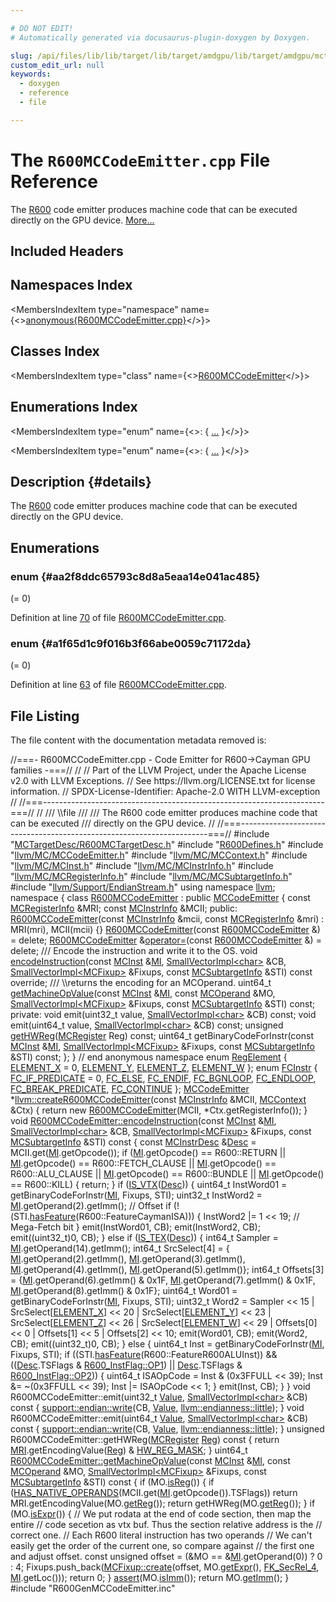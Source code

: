 ```yaml
---

# DO NOT EDIT!
# Automatically generated via docusaurus-plugin-doxygen by Doxygen.

slug: /api/files/lib/lib/target/lib/target/amdgpu/lib/target/amdgpu/mctargetdesc/r600mccodeemitter-cpp
custom_edit_url: null
keywords:
  - doxygen
  - reference
  - file

---
```





# The `R600MCCodeEmitter.cpp` File Reference

<DoxygenPage pluginConfig={pluginConfig}>

The <a href="/docs/api/namespaces/llvm/r600">R600</a> code emitter produces machine code that can be executed directly on the GPU device. <a href="#details">More...</a>

## Included Headers

<IncludesList>
<IncludesListItem
  filePath="MCTargetDesc/R600MCTargetDesc.h"
  permalink="/docs/api/files/lib/lib/target/lib/target/amdgpu/lib/target/amdgpu/mctargetdesc/r600mctargetdesc-h"
  isLocal="true" />
<IncludesListItem
  filePath="R600Defines.h"
  permalink="/docs/api/files/lib/lib/target/lib/target/amdgpu/r600defines-h"
  isLocal="true" />
<IncludesListItem
  filePath="llvm/MC/MCCodeEmitter.h"
  permalink="/docs/api/files/include/include/llvm/include/llvm/mc/mccodeemitter-h"
  isLocal="true" />
<IncludesListItem
  filePath="llvm/MC/MCContext.h"
  permalink="/docs/api/files/include/include/llvm/include/llvm/mc/mccontext-h"
  isLocal="true" />
<IncludesListItem
  filePath="llvm/MC/MCInst.h"
  permalink="/docs/api/files/include/include/llvm/include/llvm/mc/mcinst-h"
  isLocal="true" />
<IncludesListItem
  filePath="llvm/MC/MCInstrInfo.h"
  permalink="/docs/api/files/include/include/llvm/include/llvm/mc/mcinstrinfo-h"
  isLocal="true" />
<IncludesListItem
  filePath="llvm/MC/MCRegisterInfo.h"
  permalink="/docs/api/files/include/include/llvm/include/llvm/mc/mcregisterinfo-h"
  isLocal="true" />
<IncludesListItem
  filePath="llvm/MC/MCSubtargetInfo.h"
  permalink="/docs/api/files/include/include/llvm/include/llvm/mc/mcsubtargetinfo-h"
  isLocal="true" />
<IncludesListItem
  filePath="llvm/Support/EndianStream.h"
  permalink="/docs/api/files/include/include/llvm/include/llvm/support/endianstream-h"
  isLocal="true" />
<IncludesListItem
  filePath="R600GenMCCodeEmitter.inc"
  permalink=""
  isLocal="true" />
</IncludesList>

## Namespaces Index

<MembersIndex>

<MembersIndexItem
  type="namespace"
  name={<><a href="/docs/api/namespaces/anonymous-r600mccodeemitter-cpp-">anonymous&#123;R600MCCodeEmitter.cpp&#125;</a></>}>
</MembersIndexItem>

</MembersIndex>

## Classes Index

<MembersIndex>

<MembersIndexItem
  type="class"
  name={<><a href="/docs/api/classes/anonymous-namespace-r600mccodeemitter-cpp-/r600mccodeemitter">R600MCCodeEmitter</a></>}>
</MembersIndexItem>

</MembersIndex>

## Enumerations Index

<MembersIndex>

<MembersIndexItem
  type="enum"
  name={<>:  &#123; <a href="#aa2f8ddc65793c8d8a5eaa14e041ac485">...</a> &#125;</>}>
</MembersIndexItem>

<MembersIndexItem
  type="enum"
  name={<>:  &#123; <a href="#a1f65d1c9f016b3f66abe0059c71172da">...</a> &#125;</>}>
</MembersIndexItem>

</MembersIndex>

## Description {#details}

The <a href="/docs/api/namespaces/llvm/r600">R600</a> code emitter produces machine code that can be executed directly on the GPU device.

<SectionDefinition>

## Enumerations

### enum  {#aa2f8ddc65793c8d8a5eaa14e041ac485}

<MemberDefinition
  prototype="enum FCInstr ">

<EnumerationList title="Enumeration values">

<Link id="aa2f8ddc65793c8d8a5eaa14e041ac485a4d025844bbf4d7495d11e93ddb5e884f" />
<EnumerationListItem name="FC_IF_PREDICATE">
 (= 0)
</EnumerationListItem>

<Link id="aa2f8ddc65793c8d8a5eaa14e041ac485ac3f63d9dc059a6cd0f8b7d432a6750ce" />
<EnumerationListItem name="FC_ELSE">

</EnumerationListItem>

<Link id="aa2f8ddc65793c8d8a5eaa14e041ac485af0bae3a45fb2d85dbe9e0bc5aa9839c3" />
<EnumerationListItem name="FC_ENDIF">

</EnumerationListItem>

<Link id="aa2f8ddc65793c8d8a5eaa14e041ac485a59793c20799fd85558e6480ff850dee6" />
<EnumerationListItem name="FC_BGNLOOP">

</EnumerationListItem>

<Link id="aa2f8ddc65793c8d8a5eaa14e041ac485a1484e91dc37f7b3bbe4abbe47502921c" />
<EnumerationListItem name="FC_ENDLOOP">

</EnumerationListItem>

<Link id="aa2f8ddc65793c8d8a5eaa14e041ac485ad349006d3b55f7c55c46b3546e14f603" />
<EnumerationListItem name="FC_BREAK_PREDICATE">

</EnumerationListItem>

<Link id="aa2f8ddc65793c8d8a5eaa14e041ac485a7fe29a9320da2c3daedf27d060264548" />
<EnumerationListItem name="FC_CONTINUE">

</EnumerationListItem>

</EnumerationList>

Definition at line <a href="#l00070">70</a> of file <a href="/docs/api/files/lib/lib/target/lib/target/amdgpu/lib/target/amdgpu/mctargetdesc/r600mccodeemitter-cpp">R600MCCodeEmitter.cpp</a>.
</MemberDefinition>

### enum  {#a1f65d1c9f016b3f66abe0059c71172da}

<MemberDefinition
  prototype="enum RegElement ">

<EnumerationList title="Enumeration values">

<Link id="a1f65d1c9f016b3f66abe0059c71172daabcc9accedf5c55eacf012fb5f3f4b3d8" />
<EnumerationListItem name="ELEMENT_X">
 (= 0)
</EnumerationListItem>

<Link id="a1f65d1c9f016b3f66abe0059c71172daa69b1bb073cd13eadd6e1c8c3952725e7" />
<EnumerationListItem name="ELEMENT_Y">

</EnumerationListItem>

<Link id="a1f65d1c9f016b3f66abe0059c71172daa6afdcf253e40a21e90c4b5a179bf86b5" />
<EnumerationListItem name="ELEMENT_Z">

</EnumerationListItem>

<Link id="a1f65d1c9f016b3f66abe0059c71172daa1765765d1f66123afaea3d076b2672d1" />
<EnumerationListItem name="ELEMENT_W">

</EnumerationListItem>

</EnumerationList>

Definition at line <a href="#l00063">63</a> of file <a href="/docs/api/files/lib/lib/target/lib/target/amdgpu/lib/target/amdgpu/mctargetdesc/r600mccodeemitter-cpp">R600MCCodeEmitter.cpp</a>.
</MemberDefinition>

</SectionDefinition>

## File Listing

The file content with the documentation metadata removed is:

<ProgramListing>

<Link id="l00001" /><CodeLine lineNumber="1"><Highlight kind="comment">//===- R600MCCodeEmitter.cpp - Code Emitter for R600-&gt;Cayman GPU families -===//</Highlight><Highlight kind="normal"></Highlight></CodeLine>
<Link id="l00002" /><CodeLine lineNumber="2"><Highlight kind="normal"></Highlight><Highlight kind="comment">//</Highlight><Highlight kind="normal"></Highlight></CodeLine>
<Link id="l00003" /><CodeLine lineNumber="3"><Highlight kind="normal"></Highlight><Highlight kind="comment">// Part of the LLVM Project, under the Apache License v2.0 with LLVM Exceptions.</Highlight><Highlight kind="normal"></Highlight></CodeLine>
<Link id="l00004" /><CodeLine lineNumber="4"><Highlight kind="normal"></Highlight><Highlight kind="comment">// See https://llvm.org/LICENSE.txt for license information.</Highlight><Highlight kind="normal"></Highlight></CodeLine>
<Link id="l00005" /><CodeLine lineNumber="5"><Highlight kind="normal"></Highlight><Highlight kind="comment">// SPDX-License-Identifier: Apache-2.0 WITH LLVM-exception</Highlight><Highlight kind="normal"></Highlight></CodeLine>
<Link id="l00006" /><CodeLine lineNumber="6"><Highlight kind="normal"></Highlight><Highlight kind="comment">//</Highlight><Highlight kind="normal"></Highlight></CodeLine>
<Link id="l00007" /><CodeLine lineNumber="7"><Highlight kind="normal"></Highlight><Highlight kind="comment">//===----------------------------------------------------------------------===//</Highlight><Highlight kind="normal"></Highlight></CodeLine>
<Link id="l00008" /><CodeLine lineNumber="8"><Highlight kind="normal"></Highlight><Highlight kind="comment">//</Highlight><Highlight kind="comment"></Highlight></CodeLine>
<Link id="l00009" /><CodeLine lineNumber="9"><Highlight kind="comment">/// \\file</Highlight></CodeLine>
<Link id="l00010" /><CodeLine lineNumber="10"><Highlight kind="comment">///</Highlight></CodeLine>
<Link id="l00011" /><CodeLine lineNumber="11"><Highlight kind="comment">/// The R600 code emitter produces machine code that can be executed</Highlight></CodeLine>
<Link id="l00012" /><CodeLine lineNumber="12"><Highlight kind="comment">/// directly on the GPU device.</Highlight><Highlight kind="normal"></Highlight></CodeLine>
<Link id="l00013" /><CodeLine lineNumber="13"><Highlight kind="normal"></Highlight><Highlight kind="comment">//</Highlight><Highlight kind="normal"></Highlight></CodeLine>
<Link id="l00014" /><CodeLine lineNumber="14"><Highlight kind="normal"></Highlight><Highlight kind="comment">//===----------------------------------------------------------------------===//</Highlight><Highlight kind="normal"></Highlight></CodeLine>
<Link id="l00015" /><CodeLine lineNumber="15"><Highlight kind="normal"></Highlight></CodeLine>
<Link id="l00016" /><CodeLine lineNumber="16"><Highlight kind="normal"></Highlight><Highlight kind="preprocessor">#include &quot;<a href="/docs/api/files/lib/lib/target/lib/target/amdgpu/lib/target/amdgpu/mctargetdesc/r600mctargetdesc-h">MCTargetDesc/R600MCTargetDesc.h</a>&quot;</Highlight><Highlight kind="normal"></Highlight></CodeLine>
<Link id="l00017" /><CodeLine lineNumber="17"><Highlight kind="normal"></Highlight><Highlight kind="preprocessor">#include &quot;<a href="/docs/api/files/lib/lib/target/lib/target/amdgpu/r600defines-h">R600Defines.h</a>&quot;</Highlight><Highlight kind="normal"></Highlight></CodeLine>
<Link id="l00018" /><CodeLine lineNumber="18"><Highlight kind="normal"></Highlight><Highlight kind="preprocessor">#include &quot;<a href="/docs/api/files/include/include/llvm/include/llvm/mc/mccodeemitter-h">llvm/MC/MCCodeEmitter.h</a>&quot;</Highlight><Highlight kind="normal"></Highlight></CodeLine>
<Link id="l00019" /><CodeLine lineNumber="19"><Highlight kind="normal"></Highlight><Highlight kind="preprocessor">#include &quot;<a href="/docs/api/files/include/include/llvm/include/llvm/mc/mccontext-h">llvm/MC/MCContext.h</a>&quot;</Highlight><Highlight kind="normal"></Highlight></CodeLine>
<Link id="l00020" /><CodeLine lineNumber="20"><Highlight kind="normal"></Highlight><Highlight kind="preprocessor">#include &quot;<a href="/docs/api/files/include/include/llvm/include/llvm/mc/mcinst-h">llvm/MC/MCInst.h</a>&quot;</Highlight><Highlight kind="normal"></Highlight></CodeLine>
<Link id="l00021" /><CodeLine lineNumber="21"><Highlight kind="normal"></Highlight><Highlight kind="preprocessor">#include &quot;<a href="/docs/api/files/include/include/llvm/include/llvm/mc/mcinstrinfo-h">llvm/MC/MCInstrInfo.h</a>&quot;</Highlight><Highlight kind="normal"></Highlight></CodeLine>
<Link id="l00022" /><CodeLine lineNumber="22"><Highlight kind="normal"></Highlight><Highlight kind="preprocessor">#include &quot;<a href="/docs/api/files/include/include/llvm/include/llvm/mc/mcregisterinfo-h">llvm/MC/MCRegisterInfo.h</a>&quot;</Highlight><Highlight kind="normal"></Highlight></CodeLine>
<Link id="l00023" /><CodeLine lineNumber="23"><Highlight kind="normal"></Highlight><Highlight kind="preprocessor">#include &quot;<a href="/docs/api/files/include/include/llvm/include/llvm/mc/mcsubtargetinfo-h">llvm/MC/MCSubtargetInfo.h</a>&quot;</Highlight><Highlight kind="normal"></Highlight></CodeLine>
<Link id="l00024" /><CodeLine lineNumber="24"><Highlight kind="normal"></Highlight><Highlight kind="preprocessor">#include &quot;<a href="/docs/api/files/include/include/llvm/include/llvm/support/endianstream-h">llvm/Support/EndianStream.h</a>&quot;</Highlight><Highlight kind="normal"></Highlight></CodeLine>
<Link id="l00025" /><CodeLine lineNumber="25"><Highlight kind="normal"></Highlight></CodeLine>
<Link id="l00026" /><CodeLine lineNumber="26"><Highlight kind="normal"></Highlight><Highlight kind="keyword">using namespace </Highlight><Highlight kind="normal"><a href="/docs/api/namespaces/llvm">llvm</a>;</Highlight></CodeLine>
<Link id="l00027" /><CodeLine lineNumber="27"><Highlight kind="normal"></Highlight></CodeLine>
<Link id="l00028" /><CodeLine lineNumber="28" lineLink="/docs/api/namespaces/anonymous-r600mccodeemitter-cpp-"><Highlight kind="normal"></Highlight><Highlight kind="keyword">namespace </Highlight><Highlight kind="normal">&#123;</Highlight></CodeLine>
<Link id="l00029" /><CodeLine lineNumber="29"><Highlight kind="normal"></Highlight></CodeLine>
<Link id="l00030" /><CodeLine lineNumber="30" lineLink="/docs/api/classes/anonymous-namespace-r600mccodeemitter-cpp-/r600mccodeemitter"><Highlight kind="normal"></Highlight><Highlight kind="keyword">class </Highlight><Highlight kind="normal"><a href="/docs/api/classes/anonymous-namespace-r600mccodeemitter-cpp-/r600mccodeemitter/#a166198edac5d5cd6a7a0420f91d3f9a4">R600MCCodeEmitter</a> : </Highlight><Highlight kind="keyword">public</Highlight><Highlight kind="normal"> <a href="/docs/api/classes/llvm/mccodeemitter/#a30a6103435c200ed0b3923ecf30249d1">MCCodeEmitter</a> &#123;</Highlight></CodeLine>
<Link id="l00031" /><CodeLine lineNumber="31"><Highlight kind="normal">  </Highlight><Highlight kind="keyword">const</Highlight><Highlight kind="normal"> <a href="/docs/api/classes/llvm/mcregisterinfo">MCRegisterInfo</a> &amp;MRI;</Highlight></CodeLine>
<Link id="l00032" /><CodeLine lineNumber="32"><Highlight kind="normal">  </Highlight><Highlight kind="keyword">const</Highlight><Highlight kind="normal"> <a href="/docs/api/classes/llvm/mcinstrinfo">MCInstrInfo</a> &amp;MCII;</Highlight></CodeLine>
<Link id="l00033" /><CodeLine lineNumber="33"><Highlight kind="normal"></Highlight></CodeLine>
<Link id="l00034" /><CodeLine lineNumber="34"><Highlight kind="normal"></Highlight><Highlight kind="keyword">public</Highlight><Highlight kind="normal">:</Highlight></CodeLine>
<Link id="l00035" /><CodeLine lineNumber="35" lineLink="/docs/api/classes/anonymous-namespace-r600mccodeemitter-cpp-/r600mccodeemitter/#a166198edac5d5cd6a7a0420f91d3f9a4"><Highlight kind="normal">  <a href="/docs/api/classes/anonymous-namespace-r600mccodeemitter-cpp-/r600mccodeemitter/#a166198edac5d5cd6a7a0420f91d3f9a4">R600MCCodeEmitter</a>(</Highlight><Highlight kind="keyword">const</Highlight><Highlight kind="normal"> <a href="/docs/api/classes/llvm/mcinstrinfo">MCInstrInfo</a> &amp;mcii, </Highlight><Highlight kind="keyword">const</Highlight><Highlight kind="normal"> <a href="/docs/api/classes/llvm/mcregisterinfo">MCRegisterInfo</a> &amp;mri)</Highlight></CodeLine>
<Link id="l00036" /><CodeLine lineNumber="36"><Highlight kind="normal">    : MRI(mri), MCII(mcii) &#123;&#125;</Highlight></CodeLine>
<Link id="l00037" /><CodeLine lineNumber="37" lineLink="/docs/api/classes/anonymous-namespace-r600mccodeemitter-cpp-/r600mccodeemitter/#aa971153c49a79963e3dae71d54f8e1ea"><Highlight kind="normal">  <a href="/docs/api/classes/anonymous-namespace-r600mccodeemitter-cpp-/r600mccodeemitter/#aa971153c49a79963e3dae71d54f8e1ea">R600MCCodeEmitter</a>(</Highlight><Highlight kind="keyword">const</Highlight><Highlight kind="normal"> <a href="/docs/api/classes/anonymous-namespace-r600mccodeemitter-cpp-/r600mccodeemitter/#a166198edac5d5cd6a7a0420f91d3f9a4">R600MCCodeEmitter</a> &amp;) = </Highlight><Highlight kind="keyword">delete</Highlight><Highlight kind="normal">;</Highlight></CodeLine>
<Link id="l00038" /><CodeLine lineNumber="38" lineLink="/docs/api/classes/anonymous-namespace-r600mccodeemitter-cpp-/r600mccodeemitter/#a883d11100bd06958975f6eb873f4a376"><Highlight kind="normal">  <a href="/docs/api/classes/anonymous-namespace-r600mccodeemitter-cpp-/r600mccodeemitter/#a166198edac5d5cd6a7a0420f91d3f9a4">R600MCCodeEmitter</a> &amp;<a href="/docs/api/classes/anonymous-namespace-r600mccodeemitter-cpp-/r600mccodeemitter/#a883d11100bd06958975f6eb873f4a376">operator=</a>(</Highlight><Highlight kind="keyword">const</Highlight><Highlight kind="normal"> <a href="/docs/api/classes/anonymous-namespace-r600mccodeemitter-cpp-/r600mccodeemitter/#a166198edac5d5cd6a7a0420f91d3f9a4">R600MCCodeEmitter</a> &amp;) = </Highlight><Highlight kind="keyword">delete</Highlight><Highlight kind="normal">;</Highlight></CodeLine>
<Link id="l00039" /><CodeLine lineNumber="39"><Highlight kind="normal"></Highlight><Highlight kind="comment"></Highlight></CodeLine>
<Link id="l00040" /><CodeLine lineNumber="40"><Highlight kind="comment">  /// Encode the instruction and write it to the OS.</Highlight><Highlight kind="normal"></Highlight></CodeLine>
<Link id="l00041" /><CodeLine lineNumber="41"><Highlight kind="normal">  </Highlight><Highlight kind="keywordtype">void</Highlight><Highlight kind="normal"> <a href="/docs/api/classes/anonymous-namespace-r600mccodeemitter-cpp-/r600mccodeemitter/#ab11d9390008179d60f46f29f7781183c">encodeInstruction</a>(</Highlight><Highlight kind="keyword">const</Highlight><Highlight kind="normal"> <a href="/docs/api/classes/llvm/mcinst">MCInst</a> &amp;<a href="/docs/api/files/lib/lib/codegen/lib/codegen/globalisel/irtranslator-cpp/#abe44dfdea65b4f7e11e0a608ab708b76">MI</a>, <a href="/docs/api/classes/llvm/smallvectorimpl">SmallVectorImpl&lt;char&gt;</a> &amp;CB,</Highlight></CodeLine>
<Link id="l00042" /><CodeLine lineNumber="42"><Highlight kind="normal">                         <a href="/docs/api/classes/llvm/smallvectorimpl">SmallVectorImpl&lt;MCFixup&gt;</a> &amp;Fixups,</Highlight></CodeLine>
<Link id="l00043" /><CodeLine lineNumber="43"><Highlight kind="normal">                         </Highlight><Highlight kind="keyword">const</Highlight><Highlight kind="normal"> <a href="/docs/api/classes/llvm/mcsubtargetinfo">MCSubtargetInfo</a> &amp;STI) </Highlight><Highlight kind="keyword">const override</Highlight><Highlight kind="normal">;</Highlight></CodeLine>
<Link id="l00044" /><CodeLine lineNumber="44"><Highlight kind="normal"></Highlight><Highlight kind="comment"></Highlight></CodeLine>
<Link id="l00045" /><CodeLine lineNumber="45"><Highlight kind="comment">  /// \\returns the encoding for an MCOperand.</Highlight><Highlight kind="normal"></Highlight></CodeLine>
<Link id="l00046" /><CodeLine lineNumber="46"><Highlight kind="normal">  uint64&#95;t <a href="/docs/api/classes/anonymous-namespace-r600mccodeemitter-cpp-/r600mccodeemitter/#a23872fe93b592c366eda32fde4753000">getMachineOpValue</a>(</Highlight><Highlight kind="keyword">const</Highlight><Highlight kind="normal"> <a href="/docs/api/classes/llvm/mcinst">MCInst</a> &amp;<a href="/docs/api/files/lib/lib/codegen/lib/codegen/globalisel/irtranslator-cpp/#abe44dfdea65b4f7e11e0a608ab708b76">MI</a>, </Highlight><Highlight kind="keyword">const</Highlight><Highlight kind="normal"> <a href="/docs/api/classes/llvm/mcoperand">MCOperand</a> &amp;MO,</Highlight></CodeLine>
<Link id="l00047" /><CodeLine lineNumber="47"><Highlight kind="normal">                             <a href="/docs/api/classes/llvm/smallvectorimpl">SmallVectorImpl&lt;MCFixup&gt;</a> &amp;Fixups,</Highlight></CodeLine>
<Link id="l00048" /><CodeLine lineNumber="48"><Highlight kind="normal">                             </Highlight><Highlight kind="keyword">const</Highlight><Highlight kind="normal"> <a href="/docs/api/classes/llvm/mcsubtargetinfo">MCSubtargetInfo</a> &amp;STI) </Highlight><Highlight kind="keyword">const</Highlight><Highlight kind="normal">;</Highlight></CodeLine>
<Link id="l00049" /><CodeLine lineNumber="49"><Highlight kind="normal"></Highlight></CodeLine>
<Link id="l00050" /><CodeLine lineNumber="50"><Highlight kind="normal"></Highlight><Highlight kind="keyword">private</Highlight><Highlight kind="normal">:</Highlight></CodeLine>
<Link id="l00051" /><CodeLine lineNumber="51"><Highlight kind="normal">  </Highlight><Highlight kind="keywordtype">void</Highlight><Highlight kind="normal"> emit(uint32&#95;t value, <a href="/docs/api/classes/llvm/smallvectorimpl">SmallVectorImpl&lt;char&gt;</a> &amp;CB) </Highlight><Highlight kind="keyword">const</Highlight><Highlight kind="normal">;</Highlight></CodeLine>
<Link id="l00052" /><CodeLine lineNumber="52"><Highlight kind="normal">  </Highlight><Highlight kind="keywordtype">void</Highlight><Highlight kind="normal"> emit(uint64&#95;t value, <a href="/docs/api/classes/llvm/smallvectorimpl">SmallVectorImpl&lt;char&gt;</a> &amp;CB) </Highlight><Highlight kind="keyword">const</Highlight><Highlight kind="normal">;</Highlight></CodeLine>
<Link id="l00053" /><CodeLine lineNumber="53"><Highlight kind="normal"></Highlight></CodeLine>
<Link id="l00054" /><CodeLine lineNumber="54"><Highlight kind="normal">  </Highlight><Highlight kind="keywordtype">unsigned</Highlight><Highlight kind="normal"> <a href="/docs/api/files/lib/lib/target/lib/target/amdgpu/gcnhazardrecognizer-cpp/#a6d97173b919e39b8f1648d50d167e8ce">getHWReg</a>(<a href="/docs/api/classes/llvm/mcregister">MCRegister</a> Reg) </Highlight><Highlight kind="keyword">const</Highlight><Highlight kind="normal">;</Highlight></CodeLine>
<Link id="l00055" /><CodeLine lineNumber="55"><Highlight kind="normal"></Highlight></CodeLine>
<Link id="l00056" /><CodeLine lineNumber="56"><Highlight kind="normal">  uint64&#95;t getBinaryCodeForInstr(</Highlight><Highlight kind="keyword">const</Highlight><Highlight kind="normal"> <a href="/docs/api/classes/llvm/mcinst">MCInst</a> &amp;<a href="/docs/api/files/lib/lib/codegen/lib/codegen/globalisel/irtranslator-cpp/#abe44dfdea65b4f7e11e0a608ab708b76">MI</a>,</Highlight></CodeLine>
<Link id="l00057" /><CodeLine lineNumber="57"><Highlight kind="normal">                                 <a href="/docs/api/classes/llvm/smallvectorimpl">SmallVectorImpl&lt;MCFixup&gt;</a> &amp;Fixups,</Highlight></CodeLine>
<Link id="l00058" /><CodeLine lineNumber="58"><Highlight kind="normal">                                 </Highlight><Highlight kind="keyword">const</Highlight><Highlight kind="normal"> <a href="/docs/api/classes/llvm/mcsubtargetinfo">MCSubtargetInfo</a> &amp;STI) </Highlight><Highlight kind="keyword">const</Highlight><Highlight kind="normal">;</Highlight></CodeLine>
<Link id="l00059" /><CodeLine lineNumber="59"><Highlight kind="normal">&#125;;</Highlight></CodeLine>
<Link id="l00060" /><CodeLine lineNumber="60"><Highlight kind="normal"></Highlight></CodeLine>
<Link id="l00061" /><CodeLine lineNumber="61"><Highlight kind="normal">&#125; </Highlight><Highlight kind="comment">// end anonymous namespace</Highlight><Highlight kind="normal"></Highlight></CodeLine>
<Link id="l00062" /><CodeLine lineNumber="62"><Highlight kind="normal"></Highlight></CodeLine>
<Link id="l00063" /><CodeLine lineNumber="63" lineLink="#a1f65d1c9f016b3f66abe0059c71172da"><Highlight kind="normal"></Highlight><Highlight kind="keyword">enum</Highlight><Highlight kind="normal"> <a href="#a1f65d1c9f016b3f66abe0059c71172da">RegElement</a> &#123;</Highlight></CodeLine>
<Link id="l00064" /><CodeLine lineNumber="64" lineLink="#a1f65d1c9f016b3f66abe0059c71172daabcc9accedf5c55eacf012fb5f3f4b3d8"><Highlight kind="normal">  <a href="#a1f65d1c9f016b3f66abe0059c71172daabcc9accedf5c55eacf012fb5f3f4b3d8">ELEMENT&#95;X</a> = 0,</Highlight></CodeLine>
<Link id="l00065" /><CodeLine lineNumber="65" lineLink="#a1f65d1c9f016b3f66abe0059c71172daa69b1bb073cd13eadd6e1c8c3952725e7"><Highlight kind="normal">  <a href="#a1f65d1c9f016b3f66abe0059c71172daa69b1bb073cd13eadd6e1c8c3952725e7">ELEMENT&#95;Y</a>,</Highlight></CodeLine>
<Link id="l00066" /><CodeLine lineNumber="66" lineLink="#a1f65d1c9f016b3f66abe0059c71172daa6afdcf253e40a21e90c4b5a179bf86b5"><Highlight kind="normal">  <a href="#a1f65d1c9f016b3f66abe0059c71172daa6afdcf253e40a21e90c4b5a179bf86b5">ELEMENT&#95;Z</a>,</Highlight></CodeLine>
<Link id="l00067" /><CodeLine lineNumber="67" lineLink="#a1f65d1c9f016b3f66abe0059c71172daa1765765d1f66123afaea3d076b2672d1"><Highlight kind="normal">  <a href="#a1f65d1c9f016b3f66abe0059c71172daa1765765d1f66123afaea3d076b2672d1">ELEMENT&#95;W</a></Highlight></CodeLine>
<Link id="l00068" /><CodeLine lineNumber="68"><Highlight kind="normal">&#125;;</Highlight></CodeLine>
<Link id="l00069" /><CodeLine lineNumber="69"><Highlight kind="normal"></Highlight></CodeLine>
<Link id="l00070" /><CodeLine lineNumber="70" lineLink="#aa2f8ddc65793c8d8a5eaa14e041ac485"><Highlight kind="normal"></Highlight><Highlight kind="keyword">enum</Highlight><Highlight kind="normal"> <a href="#aa2f8ddc65793c8d8a5eaa14e041ac485">FCInstr</a> &#123;</Highlight></CodeLine>
<Link id="l00071" /><CodeLine lineNumber="71" lineLink="#aa2f8ddc65793c8d8a5eaa14e041ac485a4d025844bbf4d7495d11e93ddb5e884f"><Highlight kind="normal">  <a href="#aa2f8ddc65793c8d8a5eaa14e041ac485a4d025844bbf4d7495d11e93ddb5e884f">FC&#95;IF&#95;PREDICATE</a> = 0,</Highlight></CodeLine>
<Link id="l00072" /><CodeLine lineNumber="72" lineLink="#aa2f8ddc65793c8d8a5eaa14e041ac485ac3f63d9dc059a6cd0f8b7d432a6750ce"><Highlight kind="normal">  <a href="#aa2f8ddc65793c8d8a5eaa14e041ac485ac3f63d9dc059a6cd0f8b7d432a6750ce">FC&#95;ELSE</a>,</Highlight></CodeLine>
<Link id="l00073" /><CodeLine lineNumber="73" lineLink="#aa2f8ddc65793c8d8a5eaa14e041ac485af0bae3a45fb2d85dbe9e0bc5aa9839c3"><Highlight kind="normal">  <a href="#aa2f8ddc65793c8d8a5eaa14e041ac485af0bae3a45fb2d85dbe9e0bc5aa9839c3">FC&#95;ENDIF</a>,</Highlight></CodeLine>
<Link id="l00074" /><CodeLine lineNumber="74" lineLink="#aa2f8ddc65793c8d8a5eaa14e041ac485a59793c20799fd85558e6480ff850dee6"><Highlight kind="normal">  <a href="#aa2f8ddc65793c8d8a5eaa14e041ac485a59793c20799fd85558e6480ff850dee6">FC&#95;BGNLOOP</a>,</Highlight></CodeLine>
<Link id="l00075" /><CodeLine lineNumber="75" lineLink="#aa2f8ddc65793c8d8a5eaa14e041ac485a1484e91dc37f7b3bbe4abbe47502921c"><Highlight kind="normal">  <a href="#aa2f8ddc65793c8d8a5eaa14e041ac485a1484e91dc37f7b3bbe4abbe47502921c">FC&#95;ENDLOOP</a>,</Highlight></CodeLine>
<Link id="l00076" /><CodeLine lineNumber="76" lineLink="#aa2f8ddc65793c8d8a5eaa14e041ac485ad349006d3b55f7c55c46b3546e14f603"><Highlight kind="normal">  <a href="#aa2f8ddc65793c8d8a5eaa14e041ac485ad349006d3b55f7c55c46b3546e14f603">FC&#95;BREAK&#95;PREDICATE</a>,</Highlight></CodeLine>
<Link id="l00077" /><CodeLine lineNumber="77" lineLink="#aa2f8ddc65793c8d8a5eaa14e041ac485a7fe29a9320da2c3daedf27d060264548"><Highlight kind="normal">  <a href="#aa2f8ddc65793c8d8a5eaa14e041ac485a7fe29a9320da2c3daedf27d060264548">FC&#95;CONTINUE</a></Highlight></CodeLine>
<Link id="l00078" /><CodeLine lineNumber="78"><Highlight kind="normal">&#125;;</Highlight></CodeLine>
<Link id="l00079" /><CodeLine lineNumber="79"><Highlight kind="normal"></Highlight></CodeLine>
<Link id="l00080" /><CodeLine lineNumber="80" lineLink="/docs/api/namespaces/llvm/#a7bdfa4e4690b1e98570196654629881d"><Highlight kind="normal"><a href="/docs/api/classes/llvm/mccodeemitter">MCCodeEmitter</a> &#42;<a href="/docs/api/namespaces/llvm/#a7bdfa4e4690b1e98570196654629881d">llvm::createR600MCCodeEmitter</a>(</Highlight><Highlight kind="keyword">const</Highlight><Highlight kind="normal"> <a href="/docs/api/classes/llvm/mcinstrinfo">MCInstrInfo</a> &amp;MCII,</Highlight></CodeLine>
<Link id="l00081" /><CodeLine lineNumber="81"><Highlight kind="normal">                                             <a href="/docs/api/classes/llvm/mccontext">MCContext</a> &amp;Ctx) &#123;</Highlight></CodeLine>
<Link id="l00082" /><CodeLine lineNumber="82"><Highlight kind="normal">  </Highlight><Highlight kind="keywordflow">return</Highlight><Highlight kind="normal"> </Highlight><Highlight kind="keyword">new</Highlight><Highlight kind="normal"> <a href="/docs/api/classes/anonymous-namespace-r600mccodeemitter-cpp-/r600mccodeemitter/#a166198edac5d5cd6a7a0420f91d3f9a4">R600MCCodeEmitter</a>(MCII, &#42;Ctx.getRegisterInfo());</Highlight></CodeLine>
<Link id="l00083" /><CodeLine lineNumber="83"><Highlight kind="normal">&#125;</Highlight></CodeLine>
<Link id="l00084" /><CodeLine lineNumber="84"><Highlight kind="normal"></Highlight></CodeLine>
<Link id="l00085" /><CodeLine lineNumber="85" lineLink="/docs/api/classes/anonymous-namespace-r600mccodeemitter-cpp-/r600mccodeemitter/#ab11d9390008179d60f46f29f7781183c"><Highlight kind="normal"></Highlight><Highlight kind="keywordtype">void</Highlight><Highlight kind="normal"> <a href="/docs/api/classes/anonymous-namespace-r600mccodeemitter-cpp-/r600mccodeemitter/#ab11d9390008179d60f46f29f7781183c">R600MCCodeEmitter::encodeInstruction</a>(</Highlight><Highlight kind="keyword">const</Highlight><Highlight kind="normal"> <a href="/docs/api/classes/llvm/mcinst">MCInst</a> &amp;<a href="/docs/api/files/lib/lib/codegen/lib/codegen/globalisel/irtranslator-cpp/#abe44dfdea65b4f7e11e0a608ab708b76">MI</a>,</Highlight></CodeLine>
<Link id="l00086" /><CodeLine lineNumber="86"><Highlight kind="normal">                                          <a href="/docs/api/classes/llvm/smallvectorimpl">SmallVectorImpl&lt;char&gt;</a> &amp;CB,</Highlight></CodeLine>
<Link id="l00087" /><CodeLine lineNumber="87"><Highlight kind="normal">                                          <a href="/docs/api/classes/llvm/smallvectorimpl">SmallVectorImpl&lt;MCFixup&gt;</a> &amp;Fixups,</Highlight></CodeLine>
<Link id="l00088" /><CodeLine lineNumber="88"><Highlight kind="normal">                                          </Highlight><Highlight kind="keyword">const</Highlight><Highlight kind="normal"> <a href="/docs/api/classes/llvm/mcsubtargetinfo">MCSubtargetInfo</a> &amp;STI)</Highlight><Highlight kind="keyword"> const </Highlight><Highlight kind="normal">&#123;</Highlight></CodeLine>
<Link id="l00089" /><CodeLine lineNumber="89"><Highlight kind="normal">  </Highlight><Highlight kind="keyword">const</Highlight><Highlight kind="normal"> <a href="/docs/api/classes/llvm/mcinstrdesc">MCInstrDesc</a> &amp;<a href="/docs/api/namespaces/llvm/#a4de98a9acffcef5bb4b31862cb8c72ac">Desc</a> = MCII.get(<a href="/docs/api/files/lib/lib/codegen/lib/codegen/globalisel/irtranslator-cpp/#abe44dfdea65b4f7e11e0a608ab708b76">MI</a>.getOpcode());</Highlight></CodeLine>
<Link id="l00090" /><CodeLine lineNumber="90"><Highlight kind="normal">  </Highlight><Highlight kind="keywordflow">if</Highlight><Highlight kind="normal"> (<a href="/docs/api/files/lib/lib/codegen/lib/codegen/globalisel/irtranslator-cpp/#abe44dfdea65b4f7e11e0a608ab708b76">MI</a>.getOpcode() == R600::RETURN ||</Highlight></CodeLine>
<Link id="l00091" /><CodeLine lineNumber="91"><Highlight kind="normal">    <a href="/docs/api/files/lib/lib/codegen/lib/codegen/globalisel/irtranslator-cpp/#abe44dfdea65b4f7e11e0a608ab708b76">MI</a>.getOpcode() == R600::FETCH&#95;CLAUSE ||</Highlight></CodeLine>
<Link id="l00092" /><CodeLine lineNumber="92"><Highlight kind="normal">    <a href="/docs/api/files/lib/lib/codegen/lib/codegen/globalisel/irtranslator-cpp/#abe44dfdea65b4f7e11e0a608ab708b76">MI</a>.getOpcode() == R600::ALU&#95;CLAUSE ||</Highlight></CodeLine>
<Link id="l00093" /><CodeLine lineNumber="93"><Highlight kind="normal">    <a href="/docs/api/files/lib/lib/codegen/lib/codegen/globalisel/irtranslator-cpp/#abe44dfdea65b4f7e11e0a608ab708b76">MI</a>.getOpcode() == R600::BUNDLE ||</Highlight></CodeLine>
<Link id="l00094" /><CodeLine lineNumber="94"><Highlight kind="normal">    <a href="/docs/api/files/lib/lib/codegen/lib/codegen/globalisel/irtranslator-cpp/#abe44dfdea65b4f7e11e0a608ab708b76">MI</a>.getOpcode() == R600::KILL) &#123;</Highlight></CodeLine>
<Link id="l00095" /><CodeLine lineNumber="95"><Highlight kind="normal">    </Highlight><Highlight kind="keywordflow">return</Highlight><Highlight kind="normal">;</Highlight></CodeLine>
<Link id="l00096" /><CodeLine lineNumber="96"><Highlight kind="normal">  &#125;</Highlight></CodeLine>
<Link id="l00097" /><CodeLine lineNumber="97"><Highlight kind="normal">  </Highlight><Highlight kind="keywordflow">if</Highlight><Highlight kind="normal"> (<a href="/docs/api/files/lib/lib/target/lib/target/amdgpu/r600defines-h/#a39081f15fe8b8f49b5476e7a23fb735c">IS&#95;VTX</a>(<a href="/docs/api/namespaces/llvm/#a4de98a9acffcef5bb4b31862cb8c72ac">Desc</a>)) &#123;</Highlight></CodeLine>
<Link id="l00098" /><CodeLine lineNumber="98"><Highlight kind="normal">    uint64&#95;t InstWord01 = getBinaryCodeForInstr(<a href="/docs/api/files/lib/lib/codegen/lib/codegen/globalisel/irtranslator-cpp/#abe44dfdea65b4f7e11e0a608ab708b76">MI</a>, Fixups, STI);</Highlight></CodeLine>
<Link id="l00099" /><CodeLine lineNumber="99"><Highlight kind="normal">    uint32&#95;t InstWord2 = <a href="/docs/api/files/lib/lib/codegen/lib/codegen/globalisel/irtranslator-cpp/#abe44dfdea65b4f7e11e0a608ab708b76">MI</a>.getOperand(2).getImm(); </Highlight><Highlight kind="comment">// Offset</Highlight><Highlight kind="normal"></Highlight></CodeLine>
<Link id="l00100" /><CodeLine lineNumber="100"><Highlight kind="normal">    </Highlight><Highlight kind="keywordflow">if</Highlight><Highlight kind="normal"> (!(STI.<a href="/docs/api/classes/llvm/mcsubtargetinfo/#a0ad14e9a81239b54fd64089b3290bfde">hasFeature</a>(R600::FeatureCaymanISA))) &#123;</Highlight></CodeLine>
<Link id="l00101" /><CodeLine lineNumber="101"><Highlight kind="normal">      InstWord2 |= 1 &lt;&lt; 19; </Highlight><Highlight kind="comment">// Mega-Fetch bit</Highlight><Highlight kind="normal"></Highlight></CodeLine>
<Link id="l00102" /><CodeLine lineNumber="102"><Highlight kind="normal">    &#125;</Highlight></CodeLine>
<Link id="l00103" /><CodeLine lineNumber="103"><Highlight kind="normal"></Highlight></CodeLine>
<Link id="l00104" /><CodeLine lineNumber="104"><Highlight kind="normal">    emit(InstWord01, CB);</Highlight></CodeLine>
<Link id="l00105" /><CodeLine lineNumber="105"><Highlight kind="normal">    emit(InstWord2, CB);</Highlight></CodeLine>
<Link id="l00106" /><CodeLine lineNumber="106"><Highlight kind="normal">    emit((uint32&#95;t)0, CB);</Highlight></CodeLine>
<Link id="l00107" /><CodeLine lineNumber="107"><Highlight kind="normal">  &#125; </Highlight><Highlight kind="keywordflow">else</Highlight><Highlight kind="normal"> </Highlight><Highlight kind="keywordflow">if</Highlight><Highlight kind="normal"> (<a href="/docs/api/files/lib/lib/target/lib/target/amdgpu/r600defines-h/#afa52d19180ca48825c8a2af55ebb3ee0">IS&#95;TEX</a>(<a href="/docs/api/namespaces/llvm/#a4de98a9acffcef5bb4b31862cb8c72ac">Desc</a>)) &#123;</Highlight></CodeLine>
<Link id="l00108" /><CodeLine lineNumber="108"><Highlight kind="normal">    int64&#95;t Sampler = <a href="/docs/api/files/lib/lib/codegen/lib/codegen/globalisel/irtranslator-cpp/#abe44dfdea65b4f7e11e0a608ab708b76">MI</a>.getOperand(14).getImm();</Highlight></CodeLine>
<Link id="l00109" /><CodeLine lineNumber="109"><Highlight kind="normal"></Highlight></CodeLine>
<Link id="l00110" /><CodeLine lineNumber="110"><Highlight kind="normal">    int64&#95;t SrcSelect&#91;4&#93; = &#123;</Highlight></CodeLine>
<Link id="l00111" /><CodeLine lineNumber="111"><Highlight kind="normal">        <a href="/docs/api/files/lib/lib/codegen/lib/codegen/globalisel/irtranslator-cpp/#abe44dfdea65b4f7e11e0a608ab708b76">MI</a>.getOperand(2).getImm(), <a href="/docs/api/files/lib/lib/codegen/lib/codegen/globalisel/irtranslator-cpp/#abe44dfdea65b4f7e11e0a608ab708b76">MI</a>.getOperand(3).getImm(),</Highlight></CodeLine>
<Link id="l00112" /><CodeLine lineNumber="112"><Highlight kind="normal">        <a href="/docs/api/files/lib/lib/codegen/lib/codegen/globalisel/irtranslator-cpp/#abe44dfdea65b4f7e11e0a608ab708b76">MI</a>.getOperand(4).getImm(), <a href="/docs/api/files/lib/lib/codegen/lib/codegen/globalisel/irtranslator-cpp/#abe44dfdea65b4f7e11e0a608ab708b76">MI</a>.getOperand(5).getImm()&#125;;</Highlight></CodeLine>
<Link id="l00113" /><CodeLine lineNumber="113"><Highlight kind="normal">    int64&#95;t Offsets&#91;3&#93; = &#123;<a href="/docs/api/files/lib/lib/codegen/lib/codegen/globalisel/irtranslator-cpp/#abe44dfdea65b4f7e11e0a608ab708b76">MI</a>.getOperand(6).getImm() &amp; 0x1F,</Highlight></CodeLine>
<Link id="l00114" /><CodeLine lineNumber="114"><Highlight kind="normal">                          <a href="/docs/api/files/lib/lib/codegen/lib/codegen/globalisel/irtranslator-cpp/#abe44dfdea65b4f7e11e0a608ab708b76">MI</a>.getOperand(7).getImm() &amp; 0x1F,</Highlight></CodeLine>
<Link id="l00115" /><CodeLine lineNumber="115"><Highlight kind="normal">                          <a href="/docs/api/files/lib/lib/codegen/lib/codegen/globalisel/irtranslator-cpp/#abe44dfdea65b4f7e11e0a608ab708b76">MI</a>.getOperand(8).getImm() &amp; 0x1F&#125;;</Highlight></CodeLine>
<Link id="l00116" /><CodeLine lineNumber="116"><Highlight kind="normal"></Highlight></CodeLine>
<Link id="l00117" /><CodeLine lineNumber="117"><Highlight kind="normal">    uint64&#95;t Word01 = getBinaryCodeForInstr(<a href="/docs/api/files/lib/lib/codegen/lib/codegen/globalisel/irtranslator-cpp/#abe44dfdea65b4f7e11e0a608ab708b76">MI</a>, Fixups, STI);</Highlight></CodeLine>
<Link id="l00118" /><CodeLine lineNumber="118"><Highlight kind="normal">    uint32&#95;t Word2 = Sampler &lt;&lt; 15 | SrcSelect&#91;<a href="#a1f65d1c9f016b3f66abe0059c71172daabcc9accedf5c55eacf012fb5f3f4b3d8">ELEMENT&#95;X</a>&#93; &lt;&lt; 20 |</Highlight></CodeLine>
<Link id="l00119" /><CodeLine lineNumber="119"><Highlight kind="normal">                     SrcSelect&#91;<a href="#a1f65d1c9f016b3f66abe0059c71172daa69b1bb073cd13eadd6e1c8c3952725e7">ELEMENT&#95;Y</a>&#93; &lt;&lt; 23 | SrcSelect&#91;<a href="#a1f65d1c9f016b3f66abe0059c71172daa6afdcf253e40a21e90c4b5a179bf86b5">ELEMENT&#95;Z</a>&#93; &lt;&lt; 26 |</Highlight></CodeLine>
<Link id="l00120" /><CodeLine lineNumber="120"><Highlight kind="normal">                     SrcSelect&#91;<a href="#a1f65d1c9f016b3f66abe0059c71172daa1765765d1f66123afaea3d076b2672d1">ELEMENT&#95;W</a>&#93; &lt;&lt; 29 | Offsets&#91;0&#93; &lt;&lt; 0 |</Highlight></CodeLine>
<Link id="l00121" /><CodeLine lineNumber="121"><Highlight kind="normal">                     Offsets&#91;1&#93; &lt;&lt; 5 | Offsets&#91;2&#93; &lt;&lt; 10;</Highlight></CodeLine>
<Link id="l00122" /><CodeLine lineNumber="122"><Highlight kind="normal"></Highlight></CodeLine>
<Link id="l00123" /><CodeLine lineNumber="123"><Highlight kind="normal">    emit(Word01, CB);</Highlight></CodeLine>
<Link id="l00124" /><CodeLine lineNumber="124"><Highlight kind="normal">    emit(Word2, CB);</Highlight></CodeLine>
<Link id="l00125" /><CodeLine lineNumber="125"><Highlight kind="normal">    emit((uint32&#95;t)0, CB);</Highlight></CodeLine>
<Link id="l00126" /><CodeLine lineNumber="126"><Highlight kind="normal">  &#125; </Highlight><Highlight kind="keywordflow">else</Highlight><Highlight kind="normal"> &#123;</Highlight></CodeLine>
<Link id="l00127" /><CodeLine lineNumber="127"><Highlight kind="normal">    uint64&#95;t Inst = getBinaryCodeForInstr(<a href="/docs/api/files/lib/lib/codegen/lib/codegen/globalisel/irtranslator-cpp/#abe44dfdea65b4f7e11e0a608ab708b76">MI</a>, Fixups, STI);</Highlight></CodeLine>
<Link id="l00128" /><CodeLine lineNumber="128"><Highlight kind="normal">    </Highlight><Highlight kind="keywordflow">if</Highlight><Highlight kind="normal"> ((STI.<a href="/docs/api/classes/llvm/mcsubtargetinfo/#a0ad14e9a81239b54fd64089b3290bfde">hasFeature</a>(R600::FeatureR600ALUInst)) &amp;&amp;</Highlight></CodeLine>
<Link id="l00129" /><CodeLine lineNumber="129"><Highlight kind="normal">       ((<a href="/docs/api/namespaces/llvm/#a4de98a9acffcef5bb4b31862cb8c72ac">Desc</a>.TSFlags &amp; <a href="/docs/api/namespaces/r600-instflag/#a23106439cc906be24dc8953eedd3940da5c7761a47418fadaea243842b44f7c7d">R600&#95;InstFlag::OP1</a>) ||</Highlight></CodeLine>
<Link id="l00130" /><CodeLine lineNumber="130"><Highlight kind="normal">         <a href="/docs/api/namespaces/llvm/#a4de98a9acffcef5bb4b31862cb8c72ac">Desc</a>.TSFlags &amp; <a href="/docs/api/namespaces/r600-instflag/#a23106439cc906be24dc8953eedd3940da282bbf9f0d832c637c954069fd93a16d">R600&#95;InstFlag::OP2</a>)) &#123;</Highlight></CodeLine>
<Link id="l00131" /><CodeLine lineNumber="131"><Highlight kind="normal">      uint64&#95;t ISAOpCode = Inst &amp; (0x3FFULL &lt;&lt; 39);</Highlight></CodeLine>
<Link id="l00132" /><CodeLine lineNumber="132"><Highlight kind="normal">      Inst &amp;= ~(0x3FFULL &lt;&lt; 39);</Highlight></CodeLine>
<Link id="l00133" /><CodeLine lineNumber="133"><Highlight kind="normal">      Inst |= ISAOpCode &lt;&lt; 1;</Highlight></CodeLine>
<Link id="l00134" /><CodeLine lineNumber="134"><Highlight kind="normal">    &#125;</Highlight></CodeLine>
<Link id="l00135" /><CodeLine lineNumber="135"><Highlight kind="normal">    emit(Inst, CB);</Highlight></CodeLine>
<Link id="l00136" /><CodeLine lineNumber="136"><Highlight kind="normal">  &#125;</Highlight></CodeLine>
<Link id="l00137" /><CodeLine lineNumber="137"><Highlight kind="normal">&#125;</Highlight></CodeLine>
<Link id="l00138" /><CodeLine lineNumber="138"><Highlight kind="normal"></Highlight></CodeLine>
<Link id="l00139" /><CodeLine lineNumber="139"><Highlight kind="normal"></Highlight><Highlight kind="keywordtype">void</Highlight><Highlight kind="normal"> R600MCCodeEmitter::emit(uint32&#95;t <a href="/docs/api/classes/llvm/value">Value</a>, <a href="/docs/api/classes/llvm/smallvectorimpl">SmallVectorImpl&lt;char&gt;</a> &amp;CB)</Highlight><Highlight kind="keyword"> const </Highlight><Highlight kind="normal">&#123;</Highlight></CodeLine>
<Link id="l00140" /><CodeLine lineNumber="140"><Highlight kind="normal">  <a href="/docs/api/namespaces/llvm/support/endian/#add1f2d1d972957d22186f4ec92f985f6">support::endian::write</a>(CB, <a href="/docs/api/classes/llvm/value">Value</a>, <a href="/docs/api/namespaces/llvm/#ae1e26e57357947b25e392fd18ab000dbaaae6635e044ac56046b2893a529b5114">llvm::endianness::little</a>);</Highlight></CodeLine>
<Link id="l00141" /><CodeLine lineNumber="141"><Highlight kind="normal">&#125;</Highlight></CodeLine>
<Link id="l00142" /><CodeLine lineNumber="142"><Highlight kind="normal"></Highlight></CodeLine>
<Link id="l00143" /><CodeLine lineNumber="143"><Highlight kind="normal"></Highlight><Highlight kind="keywordtype">void</Highlight><Highlight kind="normal"> R600MCCodeEmitter::emit(uint64&#95;t <a href="/docs/api/classes/llvm/value">Value</a>, <a href="/docs/api/classes/llvm/smallvectorimpl">SmallVectorImpl&lt;char&gt;</a> &amp;CB)</Highlight><Highlight kind="keyword"> const </Highlight><Highlight kind="normal">&#123;</Highlight></CodeLine>
<Link id="l00144" /><CodeLine lineNumber="144"><Highlight kind="normal">  <a href="/docs/api/namespaces/llvm/support/endian/#add1f2d1d972957d22186f4ec92f985f6">support::endian::write</a>(CB, <a href="/docs/api/classes/llvm/value">Value</a>, <a href="/docs/api/namespaces/llvm/#ae1e26e57357947b25e392fd18ab000dbaaae6635e044ac56046b2893a529b5114">llvm::endianness::little</a>);</Highlight></CodeLine>
<Link id="l00145" /><CodeLine lineNumber="145"><Highlight kind="normal">&#125;</Highlight></CodeLine>
<Link id="l00146" /><CodeLine lineNumber="146"><Highlight kind="normal"></Highlight></CodeLine>
<Link id="l00147" /><CodeLine lineNumber="147"><Highlight kind="normal"></Highlight><Highlight kind="keywordtype">unsigned</Highlight><Highlight kind="normal"> R600MCCodeEmitter::getHWReg(<a href="/docs/api/classes/llvm/mcregister">MCRegister</a> <a href="/docs/api/files/lib/lib/codegen/machinesink-cpp/#a359e1ff26f6d466d927a61aae45b05c3">Reg</a>)</Highlight><Highlight kind="keyword"> const </Highlight><Highlight kind="normal">&#123;</Highlight></CodeLine>
<Link id="l00148" /><CodeLine lineNumber="148"><Highlight kind="normal">  </Highlight><Highlight kind="keywordflow">return</Highlight><Highlight kind="normal"> <a href="/docs/api/files/lib/lib/target/lib/target/aarch64/aarch64advsimdscalarpass-cpp/#aacd2ab195054a3e6a74bfbb9d5d571c8">MRI</a>.getEncodingValue(<a href="/docs/api/files/lib/lib/codegen/machinesink-cpp/#a359e1ff26f6d466d927a61aae45b05c3">Reg</a>) &amp; <a href="/docs/api/files/lib/lib/target/lib/target/amdgpu/r600defines-h/#a9ee06da3aba2ab7e875ea36d1529bf4d">HW&#95;REG&#95;MASK</a>;</Highlight></CodeLine>
<Link id="l00149" /><CodeLine lineNumber="149"><Highlight kind="normal">&#125;</Highlight></CodeLine>
<Link id="l00150" /><CodeLine lineNumber="150"><Highlight kind="normal"></Highlight></CodeLine>
<Link id="l00151" /><CodeLine lineNumber="151" lineLink="/docs/api/classes/anonymous-namespace-r600mccodeemitter-cpp-/r600mccodeemitter/#a23872fe93b592c366eda32fde4753000"><Highlight kind="normal">uint64&#95;t <a href="/docs/api/classes/anonymous-namespace-r600mccodeemitter-cpp-/r600mccodeemitter/#a23872fe93b592c366eda32fde4753000">R600MCCodeEmitter::getMachineOpValue</a>(</Highlight><Highlight kind="keyword">const</Highlight><Highlight kind="normal"> <a href="/docs/api/classes/llvm/mcinst">MCInst</a> &amp;<a href="/docs/api/files/lib/lib/codegen/lib/codegen/globalisel/irtranslator-cpp/#abe44dfdea65b4f7e11e0a608ab708b76">MI</a>,</Highlight></CodeLine>
<Link id="l00152" /><CodeLine lineNumber="152"><Highlight kind="normal">                                              </Highlight><Highlight kind="keyword">const</Highlight><Highlight kind="normal"> <a href="/docs/api/classes/llvm/mcoperand">MCOperand</a> &amp;MO,</Highlight></CodeLine>
<Link id="l00153" /><CodeLine lineNumber="153"><Highlight kind="normal">                                        <a href="/docs/api/classes/llvm/smallvectorimpl">SmallVectorImpl&lt;MCFixup&gt;</a> &amp;Fixups,</Highlight></CodeLine>
<Link id="l00154" /><CodeLine lineNumber="154"><Highlight kind="normal">                                        </Highlight><Highlight kind="keyword">const</Highlight><Highlight kind="normal"> <a href="/docs/api/classes/llvm/mcsubtargetinfo">MCSubtargetInfo</a> &amp;STI)</Highlight><Highlight kind="keyword"> const </Highlight><Highlight kind="normal">&#123;</Highlight></CodeLine>
<Link id="l00155" /><CodeLine lineNumber="155"><Highlight kind="normal">  </Highlight><Highlight kind="keywordflow">if</Highlight><Highlight kind="normal"> (MO.<a href="/docs/api/classes/llvm/mcoperand/#a7a8c7eea0aa4890f25a4b83e1f0a0b6f">isReg</a>()) &#123;</Highlight></CodeLine>
<Link id="l00156" /><CodeLine lineNumber="156"><Highlight kind="normal">    </Highlight><Highlight kind="keywordflow">if</Highlight><Highlight kind="normal"> (<a href="/docs/api/files/lib/lib/target/lib/target/amdgpu/r600defines-h/#a1ad904deac6dbd960c5c7a473503deb7">HAS&#95;NATIVE&#95;OPERANDS</a>(MCII.get(<a href="/docs/api/files/lib/lib/codegen/lib/codegen/globalisel/irtranslator-cpp/#abe44dfdea65b4f7e11e0a608ab708b76">MI</a>.getOpcode()).TSFlags))</Highlight></CodeLine>
<Link id="l00157" /><CodeLine lineNumber="157"><Highlight kind="normal">      </Highlight><Highlight kind="keywordflow">return</Highlight><Highlight kind="normal"> MRI.getEncodingValue(MO.<a href="/docs/api/classes/llvm/mcoperand/#a94abf618eb8001b802910ab872a7d1d9">getReg</a>());</Highlight></CodeLine>
<Link id="l00158" /><CodeLine lineNumber="158"><Highlight kind="normal">    </Highlight><Highlight kind="keywordflow">return</Highlight><Highlight kind="normal"> getHWReg(MO.<a href="/docs/api/classes/llvm/mcoperand/#a94abf618eb8001b802910ab872a7d1d9">getReg</a>());</Highlight></CodeLine>
<Link id="l00159" /><CodeLine lineNumber="159"><Highlight kind="normal">  &#125;</Highlight></CodeLine>
<Link id="l00160" /><CodeLine lineNumber="160"><Highlight kind="normal"></Highlight></CodeLine>
<Link id="l00161" /><CodeLine lineNumber="161"><Highlight kind="normal">  </Highlight><Highlight kind="keywordflow">if</Highlight><Highlight kind="normal"> (MO.<a href="/docs/api/classes/llvm/mcoperand/#ae23b2e8269fe15dbe5ebb3394438960c">isExpr</a>()) &#123;</Highlight></CodeLine>
<Link id="l00162" /><CodeLine lineNumber="162"><Highlight kind="normal">    </Highlight><Highlight kind="comment">// We put rodata at the end of code section, then map the entire</Highlight><Highlight kind="normal"></Highlight></CodeLine>
<Link id="l00163" /><CodeLine lineNumber="163"><Highlight kind="normal">    </Highlight><Highlight kind="comment">// code secetion as vtx buf. Thus the section relative address is the</Highlight><Highlight kind="normal"></Highlight></CodeLine>
<Link id="l00164" /><CodeLine lineNumber="164"><Highlight kind="normal">    </Highlight><Highlight kind="comment">// correct one.</Highlight><Highlight kind="normal"></Highlight></CodeLine>
<Link id="l00165" /><CodeLine lineNumber="165"><Highlight kind="normal">    </Highlight><Highlight kind="comment">// Each R600 literal instruction has two operands</Highlight><Highlight kind="normal"></Highlight></CodeLine>
<Link id="l00166" /><CodeLine lineNumber="166"><Highlight kind="normal">    </Highlight><Highlight kind="comment">// We can&#39;t easily get the order of the current one, so compare against</Highlight><Highlight kind="normal"></Highlight></CodeLine>
<Link id="l00167" /><CodeLine lineNumber="167"><Highlight kind="normal">    </Highlight><Highlight kind="comment">// the first one and adjust offset.</Highlight><Highlight kind="normal"></Highlight></CodeLine>
<Link id="l00168" /><CodeLine lineNumber="168"><Highlight kind="normal">    </Highlight><Highlight kind="keyword">const</Highlight><Highlight kind="normal"> </Highlight><Highlight kind="keywordtype">unsigned</Highlight><Highlight kind="normal"> offset = (&amp;MO == &amp;<a href="/docs/api/files/lib/lib/codegen/lib/codegen/globalisel/irtranslator-cpp/#abe44dfdea65b4f7e11e0a608ab708b76">MI</a>.getOperand(0)) ? 0 : 4;</Highlight></CodeLine>
<Link id="l00169" /><CodeLine lineNumber="169"><Highlight kind="normal">    Fixups.push&#95;back(<a href="/docs/api/classes/llvm/mcfixup/#abdf37854fa6eb68017b96486df443a32">MCFixup::create</a>(offset, MO.<a href="/docs/api/classes/llvm/mcoperand/#ac9408fbc60922d24b01c1efcbd4ba52b">getExpr</a>(), <a href="/docs/api/namespaces/llvm/#a84cef097f15848752272d38769011f58a8b2acba82b6d0830ab47d67eb8f1ccf0">FK&#95;SecRel&#95;4</a>, <a href="/docs/api/files/lib/lib/codegen/lib/codegen/globalisel/irtranslator-cpp/#abe44dfdea65b4f7e11e0a608ab708b76">MI</a>.getLoc()));</Highlight></CodeLine>
<Link id="l00170" /><CodeLine lineNumber="170"><Highlight kind="normal">    </Highlight><Highlight kind="keywordflow">return</Highlight><Highlight kind="normal"> 0;</Highlight></CodeLine>
<Link id="l00171" /><CodeLine lineNumber="171"><Highlight kind="normal">  &#125;</Highlight></CodeLine>
<Link id="l00172" /><CodeLine lineNumber="172"><Highlight kind="normal"></Highlight></CodeLine>
<Link id="l00173" /><CodeLine lineNumber="173"><Highlight kind="normal">  <a href="/docs/api/files/lib/lib/target/lib/target/amdgpu/silowercontrolflow-cpp/#a4868c5d81c5ccc98c47aeab6244346a0">assert</a>(MO.<a href="/docs/api/classes/llvm/mcoperand/#a5f639fdcd3fc673fcbdb47f2e88b2b41">isImm</a>());</Highlight></CodeLine>
<Link id="l00174" /><CodeLine lineNumber="174"><Highlight kind="normal">  </Highlight><Highlight kind="keywordflow">return</Highlight><Highlight kind="normal"> MO.<a href="/docs/api/classes/llvm/mcoperand/#a4509c43893edc940979f690c468664c1">getImm</a>();</Highlight></CodeLine>
<Link id="l00175" /><CodeLine lineNumber="175"><Highlight kind="normal">&#125;</Highlight></CodeLine>
<Link id="l00176" /><CodeLine lineNumber="176"><Highlight kind="normal"></Highlight></CodeLine>
<Link id="l00177" /><CodeLine lineNumber="177"><Highlight kind="normal"></Highlight><Highlight kind="preprocessor">#include &quot;R600GenMCCodeEmitter.inc&quot;</Highlight><Highlight kind="normal"></Highlight></CodeLine>

</ProgramListing>


</DoxygenPage>
